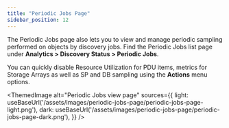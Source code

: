 ```yaml
---
title: "Periodic Jobs Page"
sidebar_position: 12
---
```


The Periodic Jobs page also lets you to view and manage periodic sampling performed on objects by discovery jobs. Find the Periodic Jobs list page under **Analytics > Discovery Status > Periodic Jobs**. 

You can quickly disable Resource Utilization for PDU items, metrics for Storage Arrays as well as SP and DB sampling using the **Actions** menu options.

<ThemedImage
  alt="Periodic Jobs view page"
  sources={{
    light: useBaseUrl('/assets/images/periodic-jobs-page/periodic-jobs-page-light.png'),
    dark: useBaseUrl('/assets/images/periodic-jobs-page/periodic-jobs-page-dark.png'),
  }}
/>

